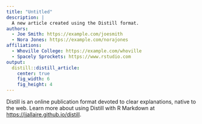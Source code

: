 ```yaml
---
title: "Untitled"
description: |
  A new article created using the Distill format.
authors:
  - Joe Smith: https://example.com/joesmith
  - Nora Jones: https://example.com/norajones
affiliations:
  - Whoville College: https://example.com/whoville
  - Spacely Sprockets: https://www.rstudio.com
output: 
  distill::distill_article: 
    center: true
    fig_width: 6
    fig_height: 4   
---
```


Distill is an online publication format devoted to clear explanations, native to the web. Learn more about using Distill with R Markdown at <https://jjallaire.github.io/distill>.



